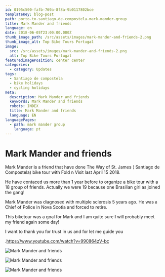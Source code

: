 ```yaml
---
id: 0195c500-fafb-769a-8f8a-9b0117802bce
templateKey: blog-post
path: porto-to-santiago-de-compostela-mark-mander-group
title: Mark Mander and friends
language: en
date: 2018-06-05T23:00:00.000Z
thumb_image_path: /src/assets/images/mark-mander-and-friends-2.png
thumb_image_alt: Top Bike Tours Portugal
image:
  src: /src/assets/images/mark-mander-and-friends-2.png
  alt: Top Bike Tours Portugal
featuredImagePosition: center center
categories:
  - category: Updates
tags:
  - Santiago de compostela
  - bike holidays
  - cycling holidays
meta:
  description: Mark Mander and friends
  keywords: Mark Mander and friends
  robots: INDEX
  title: Mark Mander and friends
  language: EN
languagePages:
  - path: mark mander group
    language: pt
---
```


# **Mark Mander and friends**

Mark Mander is a friend that have done The Way of St. James ( Santiago de
Compostela) bike tour with Fold n Visit last April 15 2018.

He have contaced us more than 1 year before to organize a bike tour with a 18
group of friends. Actually we were 19 because one Brasilian girl as joined the
gang!

Mark Mander was diagnosed with multiple sclerosis 5 years ago. He was a Chief of
Police in Nova Scotia and forced to retire.

This biketour was a goal for Mark and I am quite sure I will probably meet my
friend again some day!

I want to thank you for trust in us and for let me guide you

.<https://www.youtube.com/watch?v=990864zV-bc>

![Mark Mander and friends](/src/assets/images/mark-mander-and-friends-3.png 'Mark Mander and friends')

![Mark Mander and friends](/src/assets/images/mark-mander-and-friends.png 'Mark Mander and friends')

![Mark Mander and friends](/src/assets/images/mark-mander-and-friends-2.png 'Mark Mander and friends')
